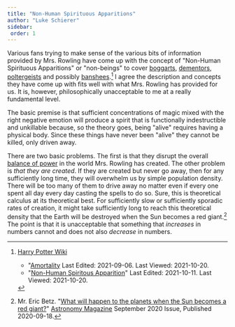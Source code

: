 ```yaml
---
title: "Non-Human Spirituous Apparitions"
author: "Luke Schierer"
sidebar:
 order: 1
---
```


Various fans trying to make sense of the various bits of information provided by
Mrs. Rowling have come up with the concept of "Non-Human Spirituous Apparitions"
or "non-beings" to cover [boggarts][], [dementors][], [poltergeists][] and
possibly [banshees][].[^211020-8]  I agree the description and concepts they
have come up with fits well with what Mrs. Rowling has provided for us.  It is,
however, philosophically unacceptable to me at a really fundamental level.  

[boggarts]: <boggart>

[dementors]: <dementor>

[poltergeists]: <poltergeist>

[banshees]: <banshee>

The basic premise is that sufficient concentrations of magic mixed with the
right negative emotion will produce a spirit that is functionally indestructible
and unkillable because, so the theory goes, being "alive" requires having a
physical body.  Since these things have never been "alive" they cannot be
killed, only driven away.  

[balance of power]: <../balance>

There are two basic problems.  The first is that they disrupt the overall
[balance of power][] in the world Mrs. Rowling has created.  The other problem
is *that they are created*.  If they are created but never go away, then for
any sufficiently long time, they will overwhelm us by simple population
density.  There will be too many of them to drive away no matter even if every
one spent all day every day casting the spells to do so.  Sure, this is
theoretical calculus at its theoretical best.  For sufficiently slow or
sufficiently sporadic rates of creation, it might take sufficiently long to
reach this theoretical density that the Earth will be destroyed when the Sun
becomes a red giant.[^211020-9]  The point is that it is unacceptable that
something that *increases* in numbers cannot and does not also *decrease*
in numbers. 

[^211020-9]: Mr. Eric Betz.
    "[What will happen to the planets when the Sun becomes a red
    giant?](https://astronomy.com/magazine/ask-astro/2020/09/what-will-happen-to-the-planets-when-the-sun-becomes-a-red-giant)"
    [Astronomy Magazine](https://astronomy.com/) September 2020 Issue, Published
    2020-09-18.  

[^211020-8]: [Harry Potter Wiki](https://harrypotter.fandom.com/wiki/)
    * "[Amortality](https://harrypotter.fandom.com/wiki/Amortality)
      Last Edited: 2021-09-06. Last Viewed: 2021-10-20.
    * "[Non-Human Spiritous Apparition](https://harrypotter.fandom.com/wiki/Non-Human_Spiritous_Apparition)"
      Last Edited: 2021-10-11. Last Viewed: 2021-10-20.


